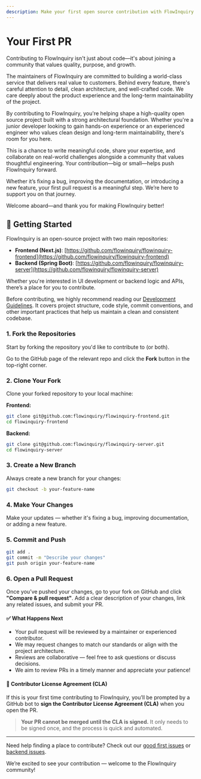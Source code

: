 ```yaml
---
description: Make your first open source contribution with FlowInquiry. Sharpen your programming skills and learn real-world software design in a production-grade project
---
```


# Your First PR

Contributing to FlowInquiry isn't just about code—it's about joining a community that values quality, purpose, and growth.

The maintainers of FlowInquiry are committed to building a world-class service that delivers real value to customers. Behind every feature, there's careful attention to detail, clean architecture, and well-crafted code. We care deeply about the product experience and the long-term maintainability of the project.

By contributing to FlowInquiry, you're helping shape a high-quality open source project built with a strong architectural foundation. Whether you're a junior developer looking to gain hands-on experience or an experienced engineer who values clean design and long-term maintainability, there's room for you here.

This is a chance to write meaningful code, share your expertise, and collaborate on real-world challenges alongside a community that values thoughtful engineering. Your contribution—big or small—helps push FlowInquiry forward.

Whether it’s fixing a bug, improving the documentation, or introducing a new feature, your first pull request is a meaningful step. We’re here to support you on that journey.

Welcome aboard—and thank you for making FlowInquiry better!

## 🚀 Getting Started

FlowInquiry is an open-source project with two main repositories:

- **Frontend (Next.js)**: [https://github.com/flowinquiry/flowinquiry-frontend](https://github.com/flowinquiry/flowinquiry-frontend)
- **Backend (Spring Boot)**: [https://github.com/flowinquiry/flowinquiry-server](https://github.com/flowinquiry/flowinquiry-server)

Whether you're interested in UI development or backend logic and APIs, there’s a place for you to contribute.

Before contributing, we highly recommend reading our [Development Guidelines](/developer_guides).
It covers project structure, code style, commit conventions, and other important practices that help us maintain a clean and consistent codebase.

### 1. Fork the Repositories

Start by forking the repository you'd like to contribute to (or both).

Go to the GitHub page of the relevant repo and click the **Fork** button in the top-right corner.

### 2. Clone Your Fork

Clone your forked repository to your local machine:

**Frontend:**

```bash
git clone git@github.com:flowinquiry/flowinquiry-frontend.git
cd flowinquiry-frontend
```

**Backend:**

```bash
git clone git@github.com:flowinquiry/flowinquiry-server.git
cd flowinquiry-server
```

### 3. Create a New Branch

Always create a new branch for your changes:

```bash
git checkout -b your-feature-name
```

### 4. Make Your Changes

Make your updates — whether it's fixing a bug, improving documentation, or adding a new feature.

### 5. Commit and Push

```bash
git add .
git commit -m "Describe your changes"
git push origin your-feature-name
```

### 6. Open a Pull Request

Once you’ve pushed your changes, go to your fork on GitHub and click **"Compare & pull request"**. Add a clear description of your changes, link any related issues, and submit your PR.

#### ✅ What Happens Next

- Your pull request will be reviewed by a maintainer or experienced contributor.
- We may request changes to match our standards or align with the project architecture.
- Reviews are collaborative — feel free to ask questions or discuss decisions.
- We aim to review PRs in a timely manner and appreciate your patience!

#### 📄 Contributor License Agreement (CLA)

If this is your first time contributing to FlowInquiry, you’ll be prompted by a GitHub bot to **sign the Contributor License Agreement (CLA)** when you open the PR.

> **Your PR cannot be merged until the CLA is signed.**
> It only needs to be signed once, and the process is quick and automated.

---

Need help finding a place to contribute? Check out our [good first issues](https://github.com/flowinquiry/flowinquiry-frontend/issues?q=is%3Aissue+is%3Aopen+label%3A%22good+first+issue%22) or [backend issues](https://github.com/flowinquiry/flowinquiry-server/issues?q=is%3Aissue+is%3Aopen+label%3A%22good+first+issue%22).

We’re excited to see your contribution — welcome to the FlowInquiry community!
